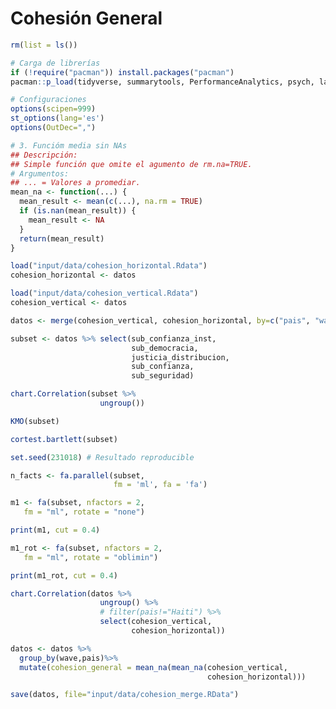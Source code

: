 # Cohesión General

```r

rm(list = ls())

# Carga de librerías
if (!require("pacman")) install.packages("pacman")
pacman::p_load(tidyverse, summarytools, PerformanceAnalytics, psych, lavaan)

# Configuraciones
options(scipen=999)
st_options(lang='es')
options(OutDec=",")

# 3. Funcióm media sin NAs
## Descripción:
## Simple función que omite el agumento de rm.na=TRUE.
# Argumentos:
## ... = Valores a promediar.
mean_na <- function(...) {
  mean_result <- mean(c(...), na.rm = TRUE)
  if (is.nan(mean_result)) {
    mean_result <- NA
  }
  return(mean_result)
}

load("input/data/cohesion_horizontal.Rdata")
cohesion_horizontal <- datos

load("input/data/cohesion_vertical.Rdata")
cohesion_vertical <- datos

datos <- merge(cohesion_vertical, cohesion_horizontal, by=c("pais", "wave"), all= TRUE)
```

```r

subset <- datos %>% select(sub_confianza_inst,
                           sub_democracia,
                           justicia_distribucion,
                           sub_confianza,
                           sub_seguridad)

chart.Correlation(subset %>%
                    ungroup())
```

```r
KMO(subset)

cortest.bartlett(subset)
```


```r
set.seed(231018) # Resultado reproducible

n_facts <- fa.parallel(subset, 
                       fm = 'ml', fa = 'fa')
```

```r
m1 <- fa(subset, nfactors = 2, 
   fm = "ml", rotate = "none")

print(m1, cut = 0.4)
```
```r
m1_rot <- fa(subset, nfactors = 2, 
   fm = "ml", rotate = "oblimin")

print(m1_rot, cut = 0.4)
```

```r
chart.Correlation(datos %>%
                    ungroup() %>%
                    # filter(pais!="Haiti") %>%
                    select(cohesion_vertical,
                           cohesion_horizontal))
```

```r
datos <- datos %>%
  group_by(wave,pais)%>%
  mutate(cohesion_general = mean_na(mean_na(cohesion_vertical,
                                            cohesion_horizontal)))

save(datos, file="input/data/cohesion_merge.RData")
```